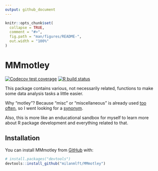 ```yaml
---
output: github_document
---
```


<!-- README.md is generated from README.Rmd. Please edit that file -->

```r
knitr::opts_chunk$set(
  collapse = TRUE,
  comment = "#>",
  fig.path = "man/figures/README-",
  out.width = "100%"
)
```

# MMmotley

<!-- badges: start -->
[![Codecov test coverage](https://codecov.io/gh/milanmlft/MMmotley/branch/master/graph/badge.svg)](https://codecov.io/gh/milanmlft/MMmotley?branch=master)
[![R build status](https://github.com/milanmlft/MMmotley/workflows/R-CMD-check/badge.svg)](https://github.com/milanmlft/MMmotley/actions)
<!-- badges: end -->

This package contains various, not necessarily related, functions to make some data analysis tasks a little easier.

Why "motley"? Because "misc" or "miscellaneous" is already used [too often](https://github.com/search?q=misc+language%3AR&type=Repositories), so I went looking for a [synonym](https://www.lexico.com/synonym/miscellaneous).

Also, this is more like an enducational sandbox for myself to learn more about R package development and everything related to that.


## Installation

You can install MMmotley from [GitHub](https://github.com/) with:

``` r
# install.packages("devtools")
devtools::install_github("milanmlft/MMmotley")
```

<!-- ## Contents -->

<!-- List functions contained in package and some usage examples -->
